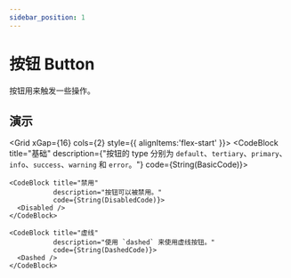 ```yaml
---
sidebar_position: 1
---
```



# 按钮 Button

按钮用来触发一些操作。

## 演示

<Grid xGap={16} cols={2} style={{
  alignItems:'flex-start'
}}>
  <Grid yGap={16} cols={1}>
    <CodeBlock title="基础"
               description={"按钮的 type 分别为 `default`、`tertiary`、`primary`、`info`、`success`、`warning` 和 `error`。"}
               code={String(BasicCode)}>
      <Basic />
    </CodeBlock>

    <CodeBlock title="禁用"
               description="按钮可以被禁用。"
               code={String(DisabledCode)}>
      <Disabled />
    </CodeBlock>

  </Grid>
  <Grid yGap={16} cols={1}>
    <CodeBlock title="尺寸"
               description={"有 `tiny`、`small`、`medium` 和 `large` 尺寸。"}
               code={String(SizeCode)}>
      <Size />
    </CodeBlock>

    <CodeBlock title="虚线"
               description="使用 `dashed` 来使用虚线按钮。"
               code={String(DashedCode)}>
      <Dashed />
    </CodeBlock>
  </Grid>
</Grid>
